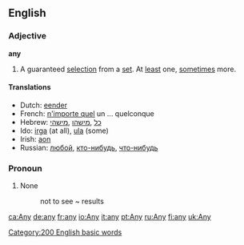 ==English==

{{rank|into|up|your|58|any|what|do|has}}

===Adjective===
'''any'''

#A guaranteed [[selection]] from a [[set]].  At [[least]] one, [[sometimes]] more.

====Translations====
*Dutch: [[eender]]
*French: [[n'importe quel]] un ... quelconque
*Hebrew: [[כל]] ,[[מישהו]] ,[[מישהי]]
*Ido: [[irga]] (at all), [[ula]] (some)
*Irish: [[aon]]
*Russian: [[любой]], [[кто-нибудь]], [[что-нибудь]]

===Pronoun===

# None
#:not to see ~ results

[[Category:200 English basic words]]
[[ca:Any]]
[[de:any]]
[[fr:any]]
[[io:Any]]
[[it:any]]
[[pt:Any]]
[[ru:Any]]
[[fi:any]]
[[uk:Any]]
